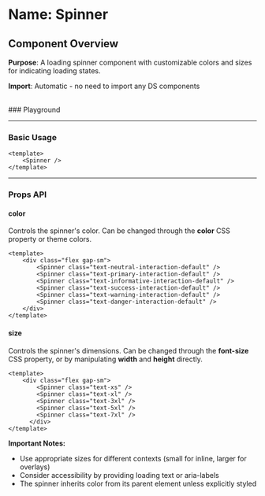 
<Meta of={Spinner} />

# Name: Spinner
## Component Overview

**Purpose**: A loading spinner component with customizable colors and sizes for indicating loading states.

**Import**: Automatic - no need to import any DS components

<br />
### Playground

<Canvas of={Spinner.Primary} />
<Controls />

---

### Basic Usage

```vue
<template>
    <Spinner />
</template>
```

<Canvas sourceState="none" of={Spinner.Primary} />

---

### Props API

#### color
Controls the spinner's color. Can be changed through the **color** CSS property or theme colors.

```vue
<template>
    <div class="flex gap-sm">
        <Spinner class="text-neutral-interaction-default" />
        <Spinner class="text-primary-interaction-default" />
        <Spinner class="text-informative-interaction-default" />
        <Spinner class="text-success-interaction-default" />
        <Spinner class="text-warning-interaction-default" />
        <Spinner class="text-danger-interaction-default" />
    </div>
</template>
```

<Canvas sourceState="none" of={Spinner.Colors} />

#### size
Controls the spinner's dimensions. Can be changed through the **font-size** CSS property, or by manipulating **width** and **height** directly.

```vue
<template>
    <div class="flex gap-sm">
        <Spinner class="text-xs" />
        <Spinner class="text-xl" />
        <Spinner class="text-3xl" />
        <Spinner class="text-5xl" />
        <Spinner class="text-7xl" />
      </div>
</template>
```

<Canvas sourceState="none" of={Spinner.Sizes} />

**Important Notes:**
- Use appropriate sizes for different contexts (small for inline, larger for overlays)
- Consider accessibility by providing loading text or aria-labels
- The spinner inherits color from its parent element unless explicitly styled
